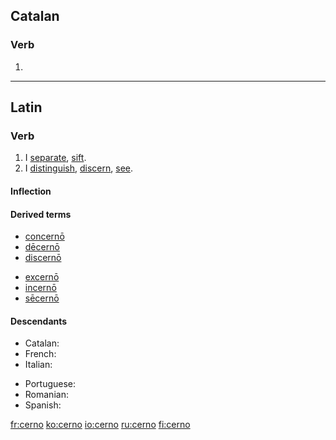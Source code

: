 ==Catalan==

===Verb===
{{infl|ca|verb form}}

# {{ca-verb form of|p=1|n=sg|t=pres|m=ind|cerndre}}

----

==Latin==

===Verb===
{{la-verb|cerno|cernō|cernere|cernere|crevi|crēvī|cretum|crētum}}

# I [[separate]], [[sift]].
# I [[distinguish]], [[discern]], [[see]].

====Inflection====
{{la-conj-3rd|cern|crēv|crēt|22=crev|33=cret}}

====Derived terms====
{{top2}}
* [[concerno#Latin|concernō]]
* [[decerno|dēcernō]]
* [[discerno#Latin|discernō]]
{{mid2}}
* [[excerno|excernō]]
* [[incerno|incernō]]
* [[secerno#Latin|sēcernō]]
{{bottom}}

====Descendants====
{{top2}}
* Catalan: {{l|ca|cerndre}}
* French: {{l|fr|cerner}}
* Italian: {{l|it|cernere}}
{{mid2}}
* Portuguese: {{l|pt|cernir}}
* Romanian: {{l|ro|cerne}}
* Spanish: {{l|es|cerner}}
{{bottom}}

[[fr:cerno]]
[[ko:cerno]]
[[io:cerno]]
[[ru:cerno]]
[[fi:cerno]]